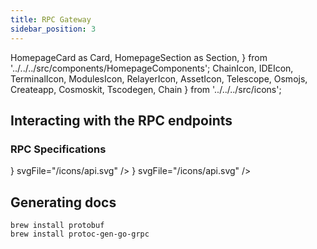 ```yaml
---
title: RPC Gateway
sidebar_position: 3
---
```


  HomepageCard as Card,
  HomepageSection as Section,
} from '../../../src/components/HomepageComponents';
  ChainIcon,
  IDEIcon,
  TerminalIcon,
  ModulesIcon,
  RelayerIcon,
  AssetIcon,
  Telescope,
  Osmojs,
  Createapp,
  Cosmoskit,
  Tscodegen,
  Chain
} from '../../../src/icons';


## Interacting with the RPC endpoints



### RPC Specifications


<Section title="Frontend SDK Libraries & Utilities" id="web-sdks" hasSubSections >

   <Section>
  <Card
    title="RPC ednpoints"
    description="TerpNET Tendermint RPC endpoints"
    to="/api/?v=RPC"
    icon={<Tscodegen />}
    svgFile="/icons/api.svg"
  />
  <Card
    title="Getting Started"
    description="How to interact with RPC endpoints"
    to="/apis/rpc/interact-rpc"
    icon={<Tscodegen />}
    svgFile="/icons/api.svg"
  />
  </Section>

  </Section>


## Generating docs

```
brew install protobuf
brew install protoc-gen-go-grpc
```
